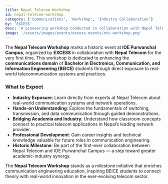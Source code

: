 ```yaml
---
title: Nepal Telecom Workshop
id: nepal-telecom-workshop
category: ['Communications', 'Workshop', 'Industry Collaboration']
by: 'EXCESS'
desc: 'A pioneering workshop conducted in collaboration with Nepal Telecom at IOE Purwanchal Campus to strengthen communication engineering knowledge and industry exposure for BEICE students.'
image: '/assets/images/events/excess-events/ntc-workshop.png'
---
```


The **Nepal Telecom Workshop** marks a historic event at **IOE Purwanchal Campus**, organized by **EXCESS** in collaboration with **Nepal Telecom** for the very first time. This workshop is dedicated to enhancing the **communications domain** of **Bachelor in Electronics, Communication, and Information Engineering (BEICE)** students through direct exposure to real-world telecommunication systems and practices.

### What to Expect

- **Industry Exposure**: Learn directly from experts at Nepal Telecom about real-world communication systems and network operations.
- **Hands-on Understanding**: Explore the fundamentals of switching, transmission, and data communication through guided demonstrations.
- **Bridging Academia and Industry**: Understand how classroom concepts connect to practical telecom applications in Nepal’s leading network provider.
- **Professional Development**: Gain career insights and technical knowledge valuable for future roles in communication engineering.
- **Historic Milestone**: Be part of the first-ever collaboration between Nepal Telecom and IOE Purwanchal Campus — a step toward greater academic-industry synergy.

The **Nepal Telecom Workshop** stands as a milestone initiative that enriches communication engineering education, inspiring BEICE students to connect theory with real-world innovation in the ever-evolving telecom sector.
